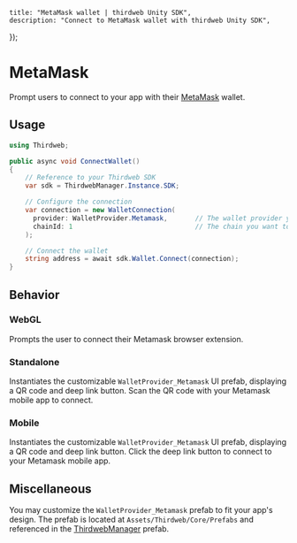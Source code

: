 
	title: "MetaMask wallet | thirdweb Unity SDK",
	description: "Connect to MetaMask wallet with thirdweb Unity SDK",
});

# MetaMask

Prompt users to connect to your app with their [MetaMask](https://metamask.io/) wallet.

## Usage

```csharp
using Thirdweb;

public async void ConnectWallet()
{
    // Reference to your Thirdweb SDK
    var sdk = ThirdwebManager.Instance.SDK;

    // Configure the connection
    var connection = new WalletConnection(
      provider: WalletProvider.Metamask,       // The wallet provider you want to connect to (Required)
      chainId: 1                               // The chain you want to connect to (Required)
    );

    // Connect the wallet
    string address = await sdk.Wallet.Connect(connection);
}
```

## Behavior

### WebGL

Prompts the user to connect their Metamask browser extension.

### Standalone

Instantiates the customizable `WalletProvider_Metamask` UI prefab, displaying a QR code and deep link button. Scan the QR code with your Metamask mobile app to connect.

### Mobile

Instantiates the customizable `WalletProvider_Metamask` UI prefab, displaying a QR code and deep link button. Click the deep link button to connect to your Metamask mobile app.

## Miscellaneous

You may customize the `WalletProvider_Metamask` prefab to fit your app's design.
The prefab is located at `Assets/Thirdweb/Core/Prefabs` and referenced in the [ThirdwebManager](/unity/thirdwebmanager) prefab.

